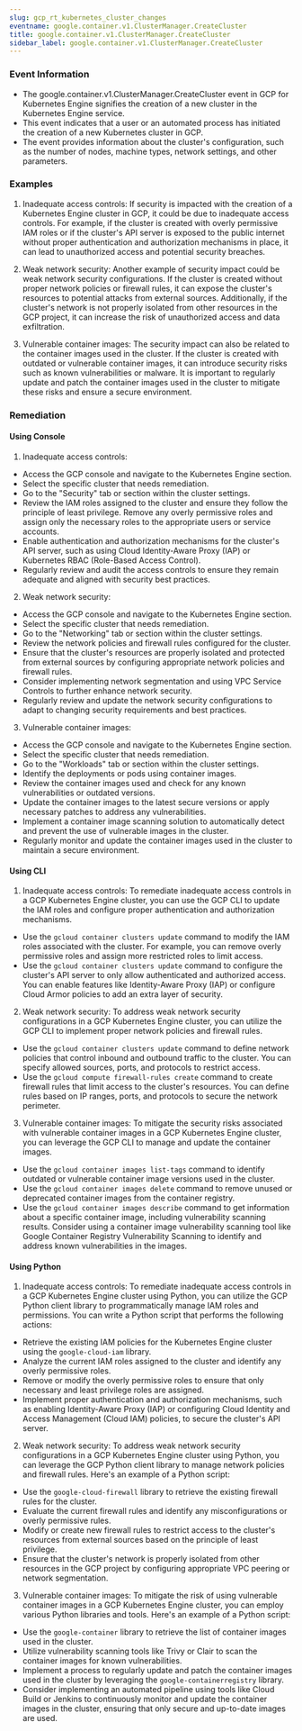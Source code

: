 ```yaml
--- 
slug: gcp_rt_kubernetes_cluster_changes
eventname: google.container.v1.ClusterManager.CreateCluster
title: google.container.v1.ClusterManager.CreateCluster
sidebar_label: google.container.v1.ClusterManager.CreateCluster
---
```

                       
### Event Information

- The google.container.v1.ClusterManager.CreateCluster event in GCP for Kubernetes Engine signifies the creation of a new cluster in the Kubernetes Engine service.
- This event indicates that a user or an automated process has initiated the creation of a new Kubernetes cluster in GCP.
- The event provides information about the cluster's configuration, such as the number of nodes, machine types, network settings, and other parameters.


### Examples

1. Inadequate access controls: If security is impacted with the creation of a Kubernetes Engine cluster in GCP, it could be due to inadequate access controls. For example, if the cluster is created with overly permissive IAM roles or if the cluster's API server is exposed to the public internet without proper authentication and authorization mechanisms in place, it can lead to unauthorized access and potential security breaches.

2. Weak network security: Another example of security impact could be weak network security configurations. If the cluster is created without proper network policies or firewall rules, it can expose the cluster's resources to potential attacks from external sources. Additionally, if the cluster's network is not properly isolated from other resources in the GCP project, it can increase the risk of unauthorized access and data exfiltration.

3. Vulnerable container images: The security impact can also be related to the container images used in the cluster. If the cluster is created with outdated or vulnerable container images, it can introduce security risks such as known vulnerabilities or malware. It is important to regularly update and patch the container images used in the cluster to mitigate these risks and ensure a secure environment.

### Remediation

#### Using Console

1. Inadequate access controls:
- Access the GCP console and navigate to the Kubernetes Engine section.
- Select the specific cluster that needs remediation.
- Go to the "Security" tab or section within the cluster settings.
- Review the IAM roles assigned to the cluster and ensure they follow the principle of least privilege. Remove any overly permissive roles and assign only the necessary roles to the appropriate users or service accounts.
- Enable authentication and authorization mechanisms for the cluster's API server, such as using Cloud Identity-Aware Proxy (IAP) or Kubernetes RBAC (Role-Based Access Control).
- Regularly review and audit the access controls to ensure they remain adequate and aligned with security best practices.

2. Weak network security:
- Access the GCP console and navigate to the Kubernetes Engine section.
- Select the specific cluster that needs remediation.
- Go to the "Networking" tab or section within the cluster settings.
- Review the network policies and firewall rules configured for the cluster.
- Ensure that the cluster's resources are properly isolated and protected from external sources by configuring appropriate network policies and firewall rules.
- Consider implementing network segmentation and using VPC Service Controls to further enhance network security.
- Regularly review and update the network security configurations to adapt to changing security requirements and best practices.

3. Vulnerable container images:
- Access the GCP console and navigate to the Kubernetes Engine section.
- Select the specific cluster that needs remediation.
- Go to the "Workloads" tab or section within the cluster settings.
- Identify the deployments or pods using container images.
- Review the container images used and check for any known vulnerabilities or outdated versions.
- Update the container images to the latest secure versions or apply necessary patches to address any vulnerabilities.
- Implement a container image scanning solution to automatically detect and prevent the use of vulnerable images in the cluster.
- Regularly monitor and update the container images used in the cluster to maintain a secure environment.

#### Using CLI

1. Inadequate access controls: To remediate inadequate access controls in a GCP Kubernetes Engine cluster, you can use the GCP CLI to update the IAM roles and configure proper authentication and authorization mechanisms. 

- Use the `gcloud container clusters update` command to modify the IAM roles associated with the cluster. For example, you can remove overly permissive roles and assign more restricted roles to limit access.
- Use the `gcloud container clusters update` command to configure the cluster's API server to only allow authenticated and authorized access. You can enable features like Identity-Aware Proxy (IAP) or configure Cloud Armor policies to add an extra layer of security.

2. Weak network security: To address weak network security configurations in a GCP Kubernetes Engine cluster, you can utilize the GCP CLI to implement proper network policies and firewall rules.

- Use the `gcloud container clusters update` command to define network policies that control inbound and outbound traffic to the cluster. You can specify allowed sources, ports, and protocols to restrict access.
- Use the `gcloud compute firewall-rules create` command to create firewall rules that limit access to the cluster's resources. You can define rules based on IP ranges, ports, and protocols to secure the network perimeter.

3. Vulnerable container images: To mitigate the security risks associated with vulnerable container images in a GCP Kubernetes Engine cluster, you can leverage the GCP CLI to manage and update the container images.

- Use the `gcloud container images list-tags` command to identify outdated or vulnerable container image versions used in the cluster.
- Use the `gcloud container images delete` command to remove unused or deprecated container images from the container registry.
- Use the `gcloud container images describe` command to get information about a specific container image, including vulnerability scanning results. Consider using a container image vulnerability scanning tool like Google Container Registry Vulnerability Scanning to identify and address known vulnerabilities in the images.

#### Using Python

1. Inadequate access controls: To remediate inadequate access controls in a GCP Kubernetes Engine cluster using Python, you can utilize the GCP Python client library to programmatically manage IAM roles and permissions. You can write a Python script that performs the following actions:

- Retrieve the existing IAM policies for the Kubernetes Engine cluster using the `google-cloud-iam` library.
- Analyze the current IAM roles assigned to the cluster and identify any overly permissive roles.
- Remove or modify the overly permissive roles to ensure that only necessary and least privilege roles are assigned.
- Implement proper authentication and authorization mechanisms, such as enabling Identity-Aware Proxy (IAP) or configuring Cloud Identity and Access Management (Cloud IAM) policies, to secure the cluster's API server.

2. Weak network security: To address weak network security configurations in a GCP Kubernetes Engine cluster using Python, you can leverage the GCP Python client library to manage network policies and firewall rules. Here's an example of a Python script:

- Use the `google-cloud-firewall` library to retrieve the existing firewall rules for the cluster.
- Evaluate the current firewall rules and identify any misconfigurations or overly permissive rules.
- Modify or create new firewall rules to restrict access to the cluster's resources from external sources based on the principle of least privilege.
- Ensure that the cluster's network is properly isolated from other resources in the GCP project by configuring appropriate VPC peering or network segmentation.

3. Vulnerable container images: To mitigate the risk of using vulnerable container images in a GCP Kubernetes Engine cluster, you can employ various Python libraries and tools. Here's an example of a Python script:

- Use the `google-container` library to retrieve the list of container images used in the cluster.
- Utilize vulnerability scanning tools like Trivy or Clair to scan the container images for known vulnerabilities.
- Implement a process to regularly update and patch the container images used in the cluster by leveraging the `google-containerregistry` library.
- Consider implementing an automated pipeline using tools like Cloud Build or Jenkins to continuously monitor and update the container images in the cluster, ensuring that only secure and up-to-date images are used.


 